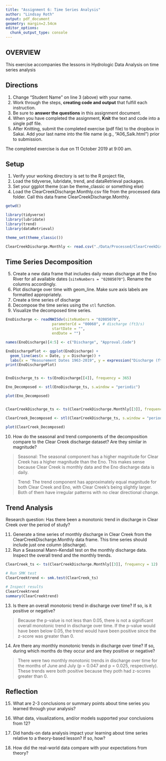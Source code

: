 ```yaml
---
title: "Assignment 6: Time Series Analysis"
author: "Lindsay Roth"
output: pdf_document
geometry: margin=2.54cm
editor_options: 
  chunk_output_type: console
---
```


## OVERVIEW

This exercise accompanies the lessons in Hydrologic Data Analysis on time series analysis

## Directions
1. Change "Student Name" on line 3 (above) with your name.
2. Work through the steps, **creating code and output** that fulfill each instruction.
3. Be sure to **answer the questions** in this assignment document.
4. When you have completed the assignment, **Knit** the text and code into a single pdf file.
5. After Knitting, submit the completed exercise (pdf file) to the dropbox in Sakai. Add your last name into the file name (e.g., "A06_Salk.html") prior to submission.

The completed exercise is due on 11 October 2019 at 9:00 am.

## Setup

1. Verify your working directory is set to the R project file, 
2. Load the tidyverse, lubridate, trend, and dataRetrieval packages. 
3. Set your ggplot theme (can be theme_classic or something else)
4. Load the ClearCreekDischarge.Monthly.csv file from the processed data folder. Call this data frame ClearCreekDischarge.Monthly.

```r
getwd()

library(tidyverse)
library(lubridate)
library(trend)
library(dataRetrieval)

theme_set(theme_classic())

ClearCreekDischarge.Monthly <- read.csv("./Data/Processed/ClearCreekDischarge.Monthly.csv")

```

## Time Series Decomposition
5. Create a new data frame that includes daily mean discharge at the Eno River for all available dates (`siteNumbers = "02085070"`). Rename the columns accordingly.
6. Plot discharge over time with geom_line. Make sure axis labels are formatted appropriately.
7. Create a time series of discharge
8. Decompose the time series using the `stl` function.
9. Visualize the decomposed time series.
```r
EnoDischarge <- readNWISdv(siteNumbers = "02085070",
                     parameterCd = "00060", # discharge (ft3/s)
                     startDate = "",
                     endDate = "")

names(EnoDischarge)[4:5] <- c("Discharge", "Approval.Code")

EnoDischargePlot <- ggplot(EnoDischarge) +
  geom_line(aes(x = Date, y = Discharge)) +
  labs(x = "Measurement Dates 1963-2019", y = expression("Discharge (ft"^3*"/s)"))
print(EnoDischargePlot)


EnoDischarge_ts <- ts(EnoDischarge[[4]], frequency = 365)

Eno_Decomposed <- stl(EnoDischarge_ts, s.window = "periodic")

plot(Eno_Decomposed)


ClearCreekDischarge_ts <- ts(ClearCreekDischarge.Monthly[[3]], frequency = 12)

ClearCreek_Decomposed <- stl(ClearCreekDischarge_ts, s.window = "periodic")

plot(ClearCreek_Decomposed)


```

10. How do the seasonal and trend components of the decomposition compare to the Clear Creek discharge dataset? Are they similar in magnitude?

> Seasonal: The seasonal component has a higher magnitude for Clear Creek has a higher magnitude than the Eno. This makes sense because Clear Creek is monthly data and the Eno discharge data is daily.

> Trend: The trend component has approximately equal magnitude for both Clear Creek and Eno, with Clear Creek's being slightly larger.  Both of them have irregular patterns with no clear directional change.

## Trend Analysis
Research question: Has there been a monotonic trend in discharge in Clear Creek over the period of study?

11. Generate a time series of monthly discharge in Clear Creek from the ClearCreekDischarge.Monthly data frame. This time series should include just one column (discharge). 
12. Run a Seasonal Mann-Kendall test on the monthly discharge data. Inspect the overall trend and the monthly trends. 
```r
ClearCreek_ts <- ts(ClearCreekDischarge.Monthly[[3]], frequency = 12)

# Run SMK test
ClearCreektrend <- smk.test(ClearCreek_ts)

# Inspect results
ClearCreektrend
summary(ClearCreektrend)

```

13. Is there an overall monotonic trend in discharge over time? If so, is it positive or negative?

> Because the p-value is not less than 0.05, there is not a significant overall monotonic trend in discharge over time.  If the p-value would have been below 0.05, the trend would have been positive since the z-score was greater than 0.

14. Are there any monthly monotonic trends in discharge over time? If so, during which months do they occur and are they positive or negative?

> There were two monthly monotonic trends in discharge over time for the months of June and July (p = 0.047 and p = 0.025, respectively). These trends were both positive because they poth had z-scores greater than 0.

## Reflection
15. What are 2-3 conclusions or summary points about time series you learned through your analysis?

>

16. What data, visualizations, and/or models supported your conclusions from 12?

> 

17. Did hands-on data analysis impact your learning about time series relative to a theory-based lesson? If so, how?

>

18.	How did the real-world data compare with your expectations from theory?

>
